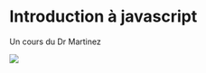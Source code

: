 # **﻿Introduction à javascript**

Un cours du Dr Martinez

![](http://localhost:5001/activities/images/image-3f453e9a-e5fb-430f-b549-2bc70c6aa18b1706005953986gnome.png)
